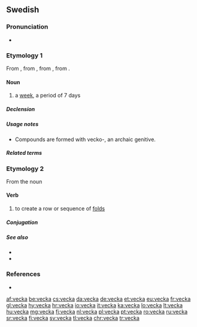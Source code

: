 ==Swedish==

===Pronunciation===
* {{homophones|väcka|lang=sv}}

===Etymology 1===
From {{inh|sv|gmq-osw|vika}}, from {{inh|sv|non|vika}}, from {{inh|sv|gem-pro|*wikǭ}}, from {{der|sv|ine-pro|*weyg-||to bend, wind, turn, yield}}.

====Noun====
{{sv-noun|c}}

# a [[week]], a period of 7 days
#: {{ux|sv|Det går sju dagar på en '''vecka'''.|There are seven days in a week.}}

=====Declension=====
{{sv-infl-noun-c-or|veck}}

=====Usage notes=====
* Compounds are formed with vecko-, an archaic genitive.

=====Related terms=====
{{rel3
|{{l|sv|arbetsvecka}}
|{{l|sv|femdagarsvecka}}
|{{l|sv|politikervecka}}
|{{l|sv|påskvecka}}
|{{l|sv|sportlovsvecka}}
|{{l|sv|veckoberedning}}
|{{l|sv|veckoarbetstid}}
|{{l|sv|veckobilaga}}
|{{l|sv|veckobiljett}}
|{{l|sv|veckoblad}}
|{{l|sv|veckobrev}}
|{{l|sv|veckodag}}
|{{l|sv|veckogammal}}
|{{l|sv|veckohandla}}
|{{l|sv|veckohelg}}
|{{l|sv|veckohögtid}}
|{{l|sv|veckolig}}
|{{l|sv|veckolång}}
|{{l|sv|veckolön}}
|{{l|sv|veckomagasin}}
|{{l|sv|veckonummer}}
|{{l|sv|veckopendla}}
|{{l|sv|veckopendling}}
|{{l|sv|veckopeng}}
|{{l|sv|veckopress}}
|{{l|sv|veckoschema}}
|{{l|sv|veckoskifte}}
|{{l|sv|veckoslut}}
|{{l|sv|veckotal}}
|{{l|sv|veckotidning}}
|{{l|sv|veckotimma}}
|{{l|sv|veckotimme}}
|{{l|sv|veckoupplaga}}
|{{l|sv|veckovill}}
|{{l|sv|veckovis}}
|{{l|sv|veckoöversikt}}
}}

===Etymology 2===
From the noun {{m|sv|veck||fold, crease}}

====Verb====
{{head|sv|verb}}

# to create a row or sequence of [[fold]]s

=====Conjugation=====
{{sv-conj-wk}}

=====See also=====
* {{l|sv|veck}}
* {{l|sv|vika}}

===References===
* {{R:SAOL}}

[[af:vecka]]
[[be:vecka]]
[[cs:vecka]]
[[da:vecka]]
[[de:vecka]]
[[et:vecka]]
[[eu:vecka]]
[[fr:vecka]]
[[gl:vecka]]
[[hy:vecka]]
[[hr:vecka]]
[[io:vecka]]
[[it:vecka]]
[[ka:vecka]]
[[lo:vecka]]
[[lt:vecka]]
[[hu:vecka]]
[[mg:vecka]]
[[fj:vecka]]
[[nl:vecka]]
[[pl:vecka]]
[[pt:vecka]]
[[ro:vecka]]
[[ru:vecka]]
[[sr:vecka]]
[[fi:vecka]]
[[sv:vecka]]
[[tl:vecka]]
[[chr:vecka]]
[[tr:vecka]]